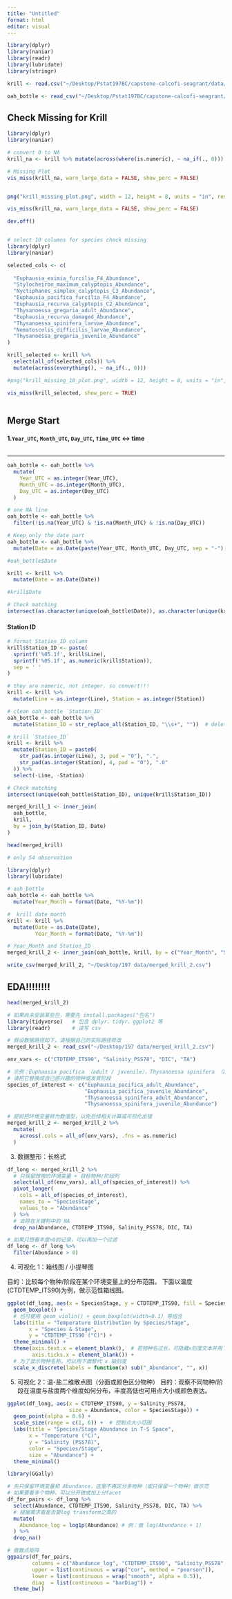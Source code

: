 ```yaml
---
title: "Untitled"
format: html
editor: visual
---
```


```r
library(dplyr)
library(naniar)
library(readr)
library(lubridate)
library(stringr)
```

```r
krill <- read.csv("~/Desktop/Pstat197BC/capstone-calcofi-seagrant/data/krill_data/BTEDB_Abundances.csv")

oah_bottle <- read_csv("~/Desktop/Pstat197BC/capstone-calcofi-seagrant/data/carbonate_chem_data/carbonate_chem_bottle.csv")
```

## Check Missing for Krill

```r
library(dplyr)
library(naniar)

# convert 0 to NA
krill_na <- krill %>% mutate(across(where(is.numeric), ~ na_if(., 0)))

# Missing Plot
vis_miss(krill_na, warn_large_data = FALSE, show_perc = FALSE)


png("krill_missing_plot.png", width = 12, height = 8, units = "in", res = 300)

vis_miss(krill_na, warn_large_data = FALSE, show_perc = FALSE)

dev.off()



```

```r
# select 10 columns for species check missing
library(dplyr)
library(naniar)

selected_cols <- c(
  
  "Euphausia_eximia_furcilia_F4_Abundance",
  "Stylocheiron_maximum_calyptopis_Abundance",
  "Nyctiphanes_simplex_calyptopis_C3_Abundance",
  "Euphausia_pacifica_furcilia_F4_Abundance",
  "Euphausia_recurva_calyptopis_C2_Abundance",
  "Thysanoessa_gregaria_adult_Abundance",
  "Euphausia_recurva_damaged_Abundance",
  "Thysanoessa_spinifera_larvae_Abundance",
  "Nematoscelis_difficilis_larvae_Abundance",
  "Thysanoessa_gregaria_juvenile_Abundance"
)

krill_selected <- krill %>%
  select(all_of(selected_cols)) %>%
  mutate(across(everything(), ~ na_if(., 0)))

#png("krill_missing_10_plot.png", width = 12, height = 8, units = "in", res = 300)

vis_miss(krill_selected, show_perc = TRUE)



```

## Merge Start

#### 1.`Year_UTC`, `Month_UTC`, `Day_UTC`, `Time_UTC` ↔ time

```r

```

------------------------------------------------------------------------

```r
oah_bottle <- oah_bottle %>%
  mutate(
    Year_UTC = as.integer(Year_UTC),
    Month_UTC = as.integer(Month_UTC),
    Day_UTC = as.integer(Day_UTC)
  )

# one NA line
oah_bottle <- oah_bottle %>%
  filter(!is.na(Year_UTC) & !is.na(Month_UTC) & !is.na(Day_UTC))
```

```r
# Keep only the date part
oah_bottle <- oah_bottle %>%
  mutate(Date = as.Date(paste(Year_UTC, Month_UTC, Day_UTC, sep = "-"), format = "%Y-%m-%d"))

#oah_bottle$Date
```

```r
krill <- krill %>%
  mutate(Date = as.Date(Date))

#krill$Date

# Check matching
intersect(as.character(unique(oah_bottle$Date)), as.character(unique(krill$Date)))
```

#### Station ID

```r
# format Station_ID column
krill$Station_ID <- paste(
  sprintf('%05.1f', krill$Line),
  sprintf('%05.1f', as.numeric(krill$Station)),
  sep = ' '
)

```

```r
# they are numeric, not integer. so convert!!!
krill <- krill %>%
  mutate(Line = as.integer(Line), Station = as.integer(Station))

```

```r
# clean oah_bottle `Station_ID`
oah_bottle <- oah_bottle %>%
  mutate(Station_ID = str_replace_all(Station_ID, "\\s+", ""))  # delete space

# krill `Station_ID`
krill <- krill %>%
  mutate(Station_ID = paste0(
    str_pad(as.integer(Line), 3, pad = "0"), ".",  
    str_pad(as.integer(Station), 4, pad = "0"), ".0"
  )) %>%
  select(-Line, -Station)

# Check matching
intersect(unique(oah_bottle$Station_ID), unique(krill$Station_ID))

```

```r
merged_krill_1 <- inner_join(
  oah_bottle,
  krill,
  by = join_by(Station_ID, Date)
)

head(merged_krill)

# only 54 observation

```

```r
library(dplyr)
library(lubridate)

# oah_bottle
oah_bottle <- oah_bottle %>%
  mutate(Year_Month = format(Date, "%Y-%m"))

#  krill date month
krill <- krill %>%
  mutate(Date = as.Date(Date),
         Year_Month = format(Date, "%Y-%m"))

# Year_Month and Station_ID
merged_krill_2 <- inner_join(oah_bottle, krill, by = c("Year_Month", "Station_ID"))

write_csv(merged_krill_2, "~/Desktop/197 data/merged_krill_2.csv")

```

## EDA!!!!!!!!

```r
head(merged_krill_2)
```

```r
# 如果尚未安装某些包，需要先 install.packages("包名")
library(tidyverse)   # 包含 dplyr、tidyr、ggplot2 等
library(readr)       # 读写 csv

```

```r
# 假设数据路径如下，请根据自己的实际路径修改
merged_krill_2 <- read_csv("~/Desktop/197 data/merged_krill_2.csv")
```

```r
env_vars <- c("CTDTEMP_ITS90", "Salinity_PSS78", "DIC", "TA")

# 示例：Euphausia pacifica （adult / juvenile），Thysanoessa spinifera （adult / juvenile）
# 请把它替换成自己感兴趣的物种或发育阶段
species_of_interest <- c("Euphausia_pacifica_adult_Abundance",
                         "Euphausia_pacifica_juvenile_Abundance",
                         "Thysanoessa_spinifera_adult_Abundance",
                         "Thysanoessa_spinifera_juvenile_Abundance")

# 提前把环境变量转为数值型，以免后续相关计算或可视化出错
merged_krill_2 <- merged_krill_2 %>%
  mutate(
    across(.cols = all_of(env_vars), .fns = as.numeric)
  )

```

3.  数据整形：长格式

```r
df_long <- merged_krill_2 %>%
  # 只保留想用的环境变量 + 目标物种/阶段列
  select(all_of(env_vars), all_of(species_of_interest)) %>%
  pivot_longer(
    cols = all_of(species_of_interest),
    names_to = "SpeciesStage",
    values_to = "Abundance"
  ) %>%
  # 去除在关键列中的 NA
  drop_na(Abundance, CTDTEMP_ITS90, Salinity_PSS78, DIC, TA)

# 如果只想看丰度>0的记录，可以再加一个过滤
df_long <- df_long %>%
  filter(Abundance > 0)

```

4.  可视化 1：箱线图 / 小提琴图

目的：比较每个物种/阶段在某个环境变量上的分布范围。 下面以温度(CTDTEMP_ITS90)为例，做示范性箱线图。

```r
ggplot(df_long, aes(x = SpeciesStage, y = CTDTEMP_ITS90, fill = SpeciesStage)) +
  geom_boxplot() +
  # 也可使用 geom_violin() + geom_boxplot(width=0.1) 等组合
  labs(title = "Temperature Distribution by Species/Stage",
       x = "Species & Stage",
       y = "CTDTEMP_ITS90 (°C)") +
  theme_minimal() +
  theme(axis.text.x = element_blank(),  # 若物种名过长，可隐藏x刻度文本并用下面替代
        axis.ticks.x = element_blank()) +
  # 为了显示物种名称，可以用下面替代 x 轴刻度
  scale_x_discrete(labels = function(x) sub("_Abundance", "", x))

```

5.  可视化 2：温-盐二维散点图（分面或颜色区分物种） 目的：观察不同物种/阶段在温度与盐度两个维度如何分布，丰度高低也可用点大小或颜色表达。

```r
ggplot(df_long, aes(x = CTDTEMP_ITS90, y = Salinity_PSS78, 
                    size = Abundance, color = SpeciesStage)) +
  geom_point(alpha = 0.6) +
  scale_size(range = c(1, 6)) +  # 控制点大小范围
  labs(title = "Species/Stage Abundance in T-S Space",
       x = "Temperature (°C)",
       y = "Salinity (PSS78)",
       color = "Species/Stage",
       size = "Abundance") +
  theme_minimal()

```

```r
library(GGally)

# 先只保留环境变量和 Abundance，这里不再区分多物种（或只保留一个物种）做示范
# 如果要看多个物种，可以分开做或加上分facet
df_for_pairs <- df_long %>%
  select(Abundance, CTDTEMP_ITS90, Salinity_PSS78, DIC, TA) %>%
  # 根据需求看是否要log transform之类的
  mutate(
    Abundance_log = log1p(Abundance) # 例：做 log(Abundance + 1)
  ) %>%
  drop_na()

# 做散点矩阵
ggpairs(df_for_pairs,
        columns = c("Abundance_log", "CTDTEMP_ITS90", "Salinity_PSS78", "DIC", "TA"),
        upper = list(continuous = wrap("cor", method = "pearson")),
        lower = list(continuous = wrap("smooth", alpha = 0.5)),
        diag  = list(continuous = "barDiag")) +
  theme_bw()

```
